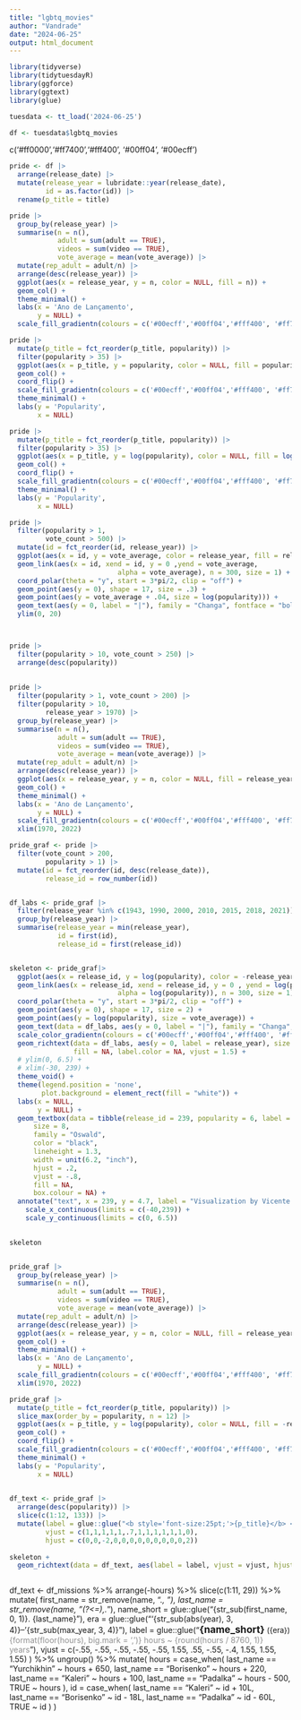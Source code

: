 ```yaml
---
title: "lgbtq_movies"
author: "Vandrade"
date: "2024-06-25"
output: html_document
---
```


```r

library(tidyverse)
library(tidytuesdayR)
library(ggforce)
library(ggtext)
library(glue)

tuesdata <- tt_load('2024-06-25')

df <- tuesdata$lgbtq_movies

```

c('#ff0000','#ff7400','#fff400', '#00ff04', '#00ecff')

```r

pride <- df |> 
  arrange(release_date) |> 
  mutate(release_year = lubridate::year(release_date),
         id = as.factor(id)) |> 
  rename(p_title = title)

```

```r

pride |> 
  group_by(release_year) |> 
  summarise(n = n(),
            adult = sum(adult == TRUE),
            videos = sum(video == TRUE),
            vote_average = mean(vote_average)) |>
  mutate(rep_adult = adult/n) |> 
  arrange(desc(release_year)) |> 
  ggplot(aes(x = release_year, y = n, color = NULL, fill = n)) +
  geom_col() + 
  theme_minimal() +
  labs(x = 'Ano de Lançamento',
       y = NULL) + 
  scale_fill_gradientn(colours = c('#00ecff','#00ff04','#fff400', '#ff7400', '#ff0000')) 


```

```r

pride |> 
  mutate(p_title = fct_reorder(p_title, popularity)) |> 
  filter(popularity > 35) |> 
  ggplot(aes(x = p_title, y = popularity, color = NULL, fill = popularity)) +
  geom_col() +
  coord_flip() +
  scale_fill_gradientn(colours = c('#00ecff','#00ff04','#fff400', '#ff7400', '#ff0000')) + 
  theme_minimal() + 
  labs(y = 'Popularity',
       x = NULL)

pride |> 
  mutate(p_title = fct_reorder(p_title, popularity)) |> 
  filter(popularity > 35) |> 
  ggplot(aes(x = p_title, y = log(popularity), color = NULL, fill = log(popularity))) +
  geom_col() +
  coord_flip() +
  scale_fill_gradientn(colours = c('#00ecff','#00ff04','#fff400', '#ff7400', '#ff0000')) +
  theme_minimal() + 
  labs(y = 'Popularity',
       x = NULL)  

```

```r

pride |> 
  filter(popularity > 1,
         vote_count > 500) |> 
  mutate(id = fct_reorder(id, release_year)) |> 
  ggplot(aes(x = id, y = vote_average, color = release_year, fill = release_year)) +
  geom_link(aes(x = id, xend = id, y = 0 ,yend = vote_average, 
                           alpha = vote_average), n = 300, size = 1) +
  coord_polar(theta = "y", start = 3*pi/2, clip = "off") + 
  geom_point(aes(y = 0), shape = 17, size = .3) + 
  geom_point(aes(y = vote_average + .04, size = log(popularity))) + 
  geom_text(aes(y = 0, label = "|"), family = "Changa", fontface = "bold", size = 4, vjust = 1) + 
  ylim(0, 20)




```


```r

pride |>  
  filter(popularity > 10, vote_count > 250) |> 
  arrange(desc(popularity))
    
             
pride |> 
  filter(popularity > 1, vote_count > 200) |> 
  filter(popularity > 10,
         release_year > 1970) |> 
  group_by(release_year) |> 
  summarise(n = n(),
            adult = sum(adult == TRUE),
            videos = sum(video == TRUE),
            vote_average = mean(vote_average)) |>
  mutate(rep_adult = adult/n) |> 
  arrange(desc(release_year)) |> 
  ggplot(aes(x = release_year, y = n, color = NULL, fill = release_year)) +
  geom_col() + 
  theme_minimal() +
  labs(x = 'Ano de Lançamento',
       y = NULL) + 
  scale_fill_gradientn(colours = c('#00ecff','#00ff04','#fff400', '#ff7400', '#ff0000')) + 
  xlim(1970, 2022)

```



```r



pride_graf <- pride |> 
  filter(vote_count > 200,
         popularity > 1) |> 
  mutate(id = fct_reorder(id, desc(release_date)),
         release_id = row_number(id))


df_labs <- pride_graf |> 
  filter(release_year %in% c(1943, 1990, 2000, 2010, 2015, 2018, 2021)) |> 
  group_by(release_year) |> 
  summarise(release_year = min(release_year),
            id = first(id),
            release_id = first(release_id))


skeleton <- pride_graf|>
  ggplot(aes(x = release_id, y = log(popularity), color = -release_year, fill = -release_year)) +
  geom_link(aes(x = release_id, xend = release_id, y = 0 , yend = log(popularity), 
                           alpha = log(popularity)), n = 300, size = 1) +
  coord_polar(theta = "y", start = 3*pi/2, clip = "off") + 
  geom_point(aes(y = 0), shape = 17, size = 2) + 
  geom_point(aes(y = log(popularity), size = vote_average)) +
  geom_text(data = df_labs, aes(y = 0, label = "|"), family = "Changa", fontface = "bold", size = 5, vjust = 1) + 
  scale_color_gradientn(colours = c('#00ecff','#00ff04','#fff400', '#ff7400', '#ff0000')) +
  geom_richtext(data = df_labs, aes(y = 0, label = release_year), size = 11, family = "Oswald", fontface = "bold",
                fill = NA, label.color = NA, vjust = 1.5) + 
  # ylim(0, 6.5) + 
  # xlim(-30, 239) + 
  theme_void() + 
  theme(legend.position = 'none',
        plot.background = element_rect(fill = "white")) + 
  labs(x = NULL,
       y = NULL) + 
  geom_textbox(data = tibble(release_id = 239, popularity = 6, label = "<b style='font-size:38pt;'>Most Popular LGBTQ+ Movies of All Time</b><br><br>", release_year = 1943), aes(x = release_id, y = popularity, label = label),
      size = 8,
      family = "Oswald",
      color = "black",
      lineheight = 1.3,
      width = unit(6.2, "inch"),
      hjust = .2,
      vjust = -.8,
      fill = NA,
      box.colour = NA) + 
  annotate("text", x = 239, y = 4.7, label = "Visualization by Vicente Andrade • Data by TidyRainbow from TMDB • Curated by Cara Cuiule", family = "Oswald", size = 5.6, color = "grey50", hjust = .68) +
    scale_x_continuous(limits = c(-40,239)) +
    scale_y_continuous(limits = c(0, 6.5)) 
  

skeleton



```


```r

pride_graf |> 
  group_by(release_year) |> 
  summarise(n = n(),
            adult = sum(adult == TRUE),
            videos = sum(video == TRUE),
            vote_average = mean(vote_average)) |>
  mutate(rep_adult = adult/n) |> 
  arrange(desc(release_year)) |> 
  ggplot(aes(x = release_year, y = n, color = NULL, fill = release_year)) +
  geom_col() + 
  theme_minimal() +
  labs(x = 'Ano de Lançamento',
       y = NULL) + 
  scale_fill_gradientn(colours = c('#00ecff','#00ff04','#fff400', '#ff7400', '#ff0000')) + 
  xlim(1970, 2022)

pride_graf |> 
  mutate(p_title = fct_reorder(p_title, popularity)) |> 
  slice_max(order_by = popularity, n = 12) |> 
  ggplot(aes(x = p_title, y = log(popularity), color = NULL, fill = -release_year)) +
  geom_col() +
  coord_flip() +
  scale_fill_gradientn(colours = c('#00ecff','#00ff04','#fff400', '#ff7400', '#ff0000')) +
  theme_minimal() + 
  labs(y = 'Popularity',
       x = NULL) 
  

```

```r

df_text <- pride_graf |>
  arrange(desc(popularity)) |> 
  slice(c(1:12, 133)) |> 
  mutate(label = glue::glue("<b style='font-size:25pt;'>{p_title}</b> <span style='font-size:20pt;'>({release_year})</span><br><span style='color:#909090; font-size:18pt;'> Average Grade {vote_average} </span>"),
         vjust = c(1,1,1,1,1,.7,1,1,1,1,1,1,0),
         hjust = c(0,0,-2,0,0,0,0,0,0,0,0,0,2)) 
  
skeleton + 
  geom_richtext(data = df_text, aes(label = label, vjust = vjust, hjust = hjust), size = 3.2, family = "Oswald", hjust = .5, lineheight = 1.2, fill = NA, label.color = NA)



```



df_text <-
  df_missions %>% 
  arrange(-hours) %>% 
  slice(c(1:11, 29)) %>% 
  mutate(
    first_name = str_remove(name, ".*, "),
    last_name = str_remove(name, "(?<=),.*"),
    name_short = glue::glue("{str_sub(first_name, 0, 1)}. {last_name}"),
    era = glue::glue("'{str_sub(abs(year), 3, 4)}–'{str_sub(max_year, 3, 4)}"),
    label = glue::glue("<b style='font-size:13pt;'>{name_short}</b>  <span style='font-size:10pt;'>({era})</span><br><span style='color:#909090;'>{format(floor(hours), big.mark = ',')} hours ~ {round(hours / 8760, 1)} years</span>"),
    vjust = c(-.55, -.55, -.55, -.55, -.55, 1.55, .55, -.55, -.4, 1.55, 1.55, 1.55)
  ) %>% 
  ungroup() %>% 
  mutate(
    hours = case_when(
      last_name == "Yurchikhin" ~ hours + 650,
      last_name == "Borisenko" ~ hours + 220,
      last_name == "Kaleri" ~ hours + 100,
      last_name == "Padalka" ~ hours - 500,
      TRUE ~ hours
    ),
    id = case_when(
      last_name == "Kaleri" ~ id + 10L,
      last_name == "Borisenko" ~ id - 18L,
      last_name == "Padalka" ~ id - 60L,
      TRUE ~ id
    )
  )





























